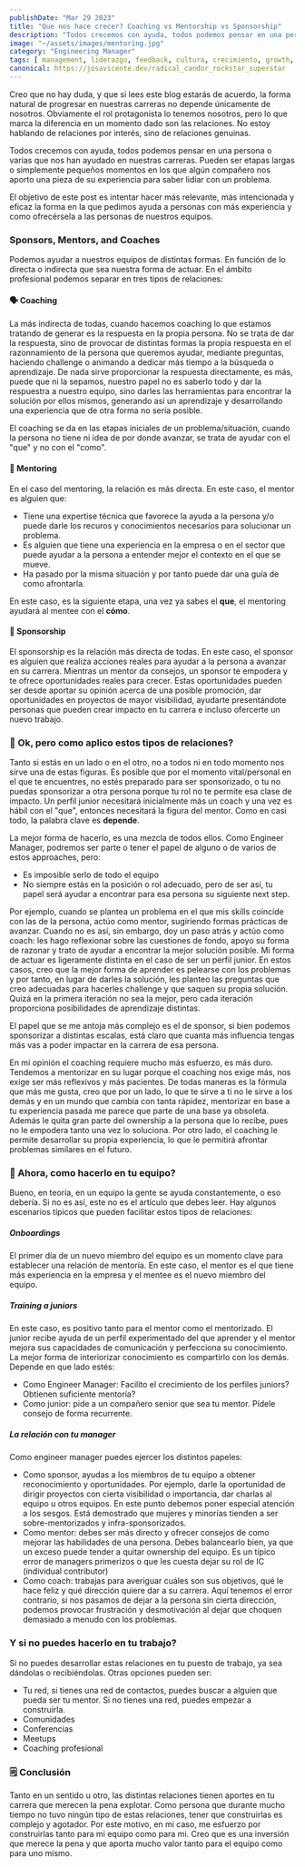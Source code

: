 ```yaml
---
publishDate: "Mar 29 2023"
title: "Que nos hace crecer? Coaching vs Mentorship vs Sponsorship"
description: "Todos crecemos con ayuda, todos podemos pensar en una persona o varias que nos han ayudado en nuestras carreras. Llega un momento en nuestra carrera que dejamos de ser mentees y pasamos a ser mentores."
image: "~/assets/images/mentoring.jpg"
category: "Engineering Manager"
tags: [ management, liderazgo, feedback, cultura, crecimiento, growth, carrera, mentorship, sponsorship, coaching, mentor, sponsor ]
canonical: https://josavicente.dev/radical_candor_rockstar_superstar
---
```


Creo que no hay duda, y que si lees este blog estarás de acuerdo, la forma natural de progresar en nuestras carreras no depende únicamente
de nosotros. Obviamente el rol protagonista lo tenemos nosotros, pero lo que marca la diferencia en un momento dado son las relaciones. No estoy
hablando de relaciones por interés, sino de relaciones genuinas.

Todos crecemos con ayuda, todos podemos pensar en una persona o varias que nos han ayudado en nuestras carreras. Pueden ser etapas largas o
simplemente pequeños momentos en los que algún compañero nos aporto una pieza de su experiencia para saber lidiar con un problema.

El objetivo de este post es intentar hacer más relevante, más intencionada y eficaz la forma en la que pedimos ayuda a personas con más experiencia
y como ofrecérsela a las personas de nuestros equipos.

### Sponsors, Mentors, and Coaches

Podemos ayudar a nuestros equipos de distintas formas. En función de lo directa o indirecta que sea nuestra forma de actuar. En el ámbito profesional podemos
separar en tres tipos de relaciones:

#### 🗣️ Coaching 

La más indirecta de todas, cuando hacemos coaching lo que estamos tratando de generar es la respuesta en la propia persona. No se trata de dar la respuesta, sino
de provocar de distintas formas la propia respuesta en el razonnamiento de la persona que queremos ayudar, mediante preguntas, haciendo challenge o animando a dedicar más
tiempo a la búsqueda o aprendizaje. De nada sirve proporcionar la respuesta directamente, es más, puede que ni la sepamos,
nuestro papel no es saberlo todo y dar la respuestra a nuestro equipo, sino darles las herramientas para encontrar la solución por ellos mismos, generando así
un aprendizaje y desarrollando una experiencia que de otra forma no sería posible.

El coaching se da en las etapas iniciales de un problema/situación, cuando la persona no tiene ni idea de por donde avanzar, se trata de ayudar con el "que" y no con el "como".

#### 📘 Mentoring 

En el caso del mentoring, la relación es más directa. En este caso, el mentor es alguien que:

- Tiene una expertise técnica que favorece la ayuda a la persona y/o puede darle los recuros y conocimientos necesarios para solucionar un problema.
- Es alguien que tiene una experiencia en la empresa o en el sector que puede ayudar a la persona a entender mejor el contexto en el que se mueve.
- Ha pasado por la misma situación y por tanto puede dar una guía de como afrontarla.

En este caso, es la siguiente etapa, una vez ya sabes el **que**, el mentoring ayudará al mentee con el **cómo**.

#### 🏅 Sponsorship

El sponsorship es la relación más directa de todas. En este caso, el sponsor es alguien que realiza acciones reales para ayudar a la persona a avanzar en su carrera.
Mientras un mentor da consejos, un sponsor te empodera y te ofrece oportunidades reales para crecer. Estas oportunidades pueden ser desde aportar su opinión acerca de una posible promoción,
dar oportunidades en proyectos de mayor visibilidad, ayudarte presentándote personas que pueden crear impacto en tu carrera e incluso ofercerte un nuevo trabajo.

### 💭 Ok, pero como aplico estos tipos de relaciones?

Tanto si estás en un lado o en el otro, no a todos ni en todo momento nos sirve una de estas figuras. Es posible que por el momento vital/personal en el que te encuentres, no estés preparado
para ser sponsorizado, o tu no puedas sponsorizar a otra persona porque tu rol no te permite esa clase de impacto. Un perfil junior necesitará inicialmente más un coach y una vez es hábil con el "que",
entonces necesitará la figura del mentor. Como en casi todo, la palabra clave es **depende**. 

La mejor forma de hacerlo, es una mezcla de todos ellos. Como Engineer Manager, podremos ser parte o tener el papel de alguno o de varios de estos approaches, pero:

- Es imposible serlo de todo el equipo
- No siempre estás en la posición o rol adecuado, pero de ser así, tu papel será ayudar a encontrar para esa persona su siguiente next step.

Por ejemplo, cuando se plantea un problema en el que mis skills coincide con las de la persona, actúo como mentor, sugiriendo formas prácticas de avanzar. Cuando no es así, sin embargo, doy un paso atrás y actúo como coach: 
les hago reflexionar sobre las cuestiones de fondo, apoyo su forma de razonar y trato de ayudar a encontrar la mejor solución posible.
Mi forma de actuar es ligeramente distinta en el caso de ser un perfil junior. En estos casos, creo que la mejor forma de aprender es pelearse con los problemas y por tanto, en lugar de darles la solución, les planteo las preguntas
que creo adecuadas para hacerles challenge y que saquen su propia solución. Quizá en la primera iteración no sea la mejor, pero cada iteración proporciona posibilidades de aprendizaje distintas.

El papel que se me antoja más complejo es el de sponsor, si bien podemos sponsorizar a distintas escalas, está claro que cuanta más influencia tengas más vas a poder impactar en la carrera de esa persona.

En mi opinión el coaching requiere mucho más esfuerzo, es más duro. Tendemos a mentorizar en su lugar porque el coaching nos exige más, nos exige ser más reflexivos y más pacientes. De todas maneras es la fórmula que más me gusta,
creo que por un lado, lo que te sirve a ti no le sirve a los demás y en un mundo que cambia con tanta rápidez, mentorizar en base a tu experiencia pasada me parece que parte de una base ya obsoleta. Además le quita gran parte
del ownership a la persona que lo recibe, pues no le empodera tanto una vez lo soluciona. Por otro lado, el coaching le permite desarrollar su propia experiencia, lo que le permitirá afrontar problemas similares en el futuro.

### 🏈 Ahora, como hacerlo en tu equipo?

Bueno, en teoría, en un equipo la gente se ayuda constantemente, o eso debería. Si no es así, este no es el artículo que debes leer. Hay algunos escenarios típicos que pueden facilitar estos tipos de relaciones:

##### Onboardings 
El primer día de un nuevo miembro del equipo es un momento clave para establecer una relación de mentoría. En este caso, el mentor es el que tiene más experiencia en la empresa y el mentee es el nuevo miembro del equipo.

##### Training a juniors 
En este caso, es positivo tanto para el mentor como el mentorizado. El junior recibe ayuda de un perfil experimentado del que aprender y el mentor mejora sus capacidades de comunicación y perfecciona su conocimiento. 
La mejor forma de interiorizar conocimiento es compartirlo con los demás. Depende en que lado estés:

- Como Engineer Manager: Facilito el crecimiento de los perfiles juniors? Obtienen suficiente mentoría?
- Como junior: pide a un compañero senior que sea tu mentor. Pídele consejo de forma recurrente.

##### La relación con tu manager
Como engineer manager puedes ejercer los distintos papeles:

- Como sponsor, ayudas a los miembros de tu equipo a obtener reconocimiento y oportunidades. Por ejemplo, darle la oportunidad de dirigir proyectos con cierta visibilidad o importancia, dar charlas al equipo u otros equipos. En este punto debemos poner especial atención a los sesgos. Está demostrado que mujeres y minorías tienden a ser sobre-mentorizados y infra-sponsorizados. 
- Como mentor: debes ser más directo y ofrecer consejos de como mejorar las habilidades de una persona. Debes balancearlo bien, ya que un exceso puede tender a quitar ownership del equipo. Es un típico error de managers primerizos o que les cuesta dejar su rol de IC (individual contributor)
- Como coach: trabajas para averiguar cuáles son sus objetivos, qué le hace feliz y qué dirección quiere dar a su carrera. Aquí tenemos el error contrario, si nos pasamos de dejar a la persona sin cierta dirección, podemos provocar frustración y desmotivación al dejar que choquen demasiado a menudo con los problemas.

### Y si no puedes hacerlo en tu trabajo?

Si no puedes desarrollar estas relaciones en tu puesto de trabajo, ya sea dándolas o recibiéndolas. Otras opciones pueden ser:

- Tu red, si tienes una red de contactos, puedes buscar a alguien que pueda ser tu mentor. Si no tienes una red, puedes empezar a construirla.
- Comunidades
- Conferencias
- Meetups
- Coaching profesional

### 🗒️ Conclusión

Tanto en un sentido u otro, las distintas relaciones tienen aportes en tu carrera que merecen la pena explotar. Como persona que durante mucho tiempo no tuvo ningún tipo de estas relaciones, tener que construirlas es complejo y agotador.
Por este motivo, en mi caso, me esfuerzo por construirlas tanto para mi equipo como para mi. Creo que es una inversión que merece la pena y que aporta mucho valor tanto para el equipo como para uno mismo.